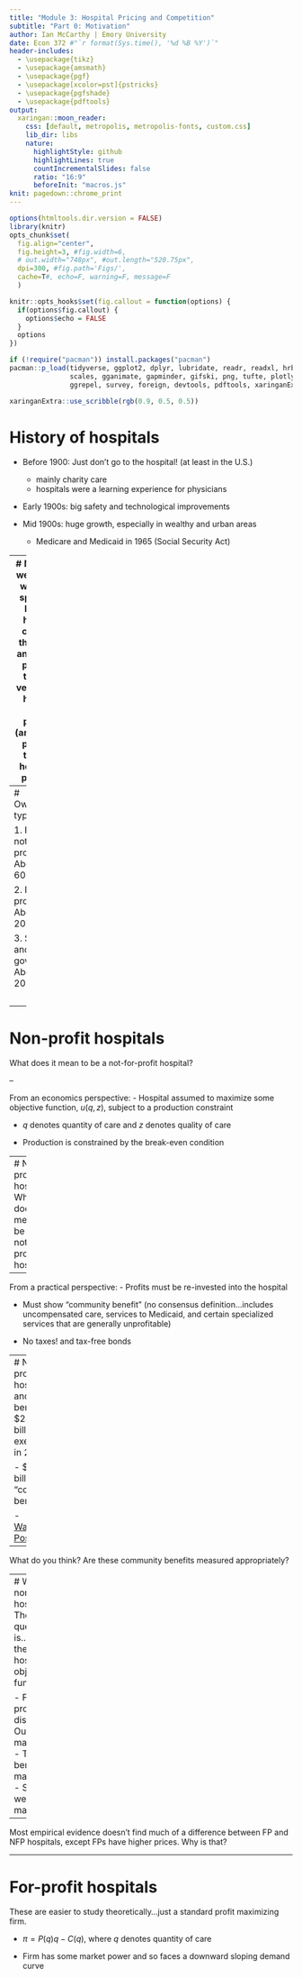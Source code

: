 ```yaml
---
title: "Module 3: Hospital Pricing and Competition"
subtitle: "Part 0: Motivation"
author: Ian McCarthy | Emory University
date: Econ 372 #"`r format(Sys.time(), '%d %B %Y')`"
header-includes: 
  - \usepackage{tikz}
  - \usepackage{amsmath}
  - \usepackage{pgf}
  - \usepackage[xcolor=pst]{pstricks}
  - \usepackage{pgfshade}
  - \usepackage{pdftools}
output:
  xaringan::moon_reader:
    css: [default, metropolis, metropolis-fonts, custom.css] 
    lib_dir: libs
    nature:
      highlightStyle: github
      highlightLines: true
      countIncrementalSlides: false
      ratio: "16:9"
      beforeInit: "macros.js"
knit: pagedown::chrome_print
---
```


<!-- Adjust some CSS code for font size and maintain R code font size -->
<style type="text/css">
.remark-slide-content {
    font-size: 30px;
    padding: 1em 2em 1em 2em;    
}
.remark-code, .remark-inline-code { 
    font-size: 20px;
}
</style>


<!-- Set R options for how code chunks are displayed and load packages -->
```r
options(htmltools.dir.version = FALSE)
library(knitr)
opts_chunk$set(
  fig.align="center",  
  fig.height=3, #fig.width=6,
  # out.width="748px", #out.length="520.75px",
  dpi=300, #fig.path='Figs/',
  cache=T#, echo=F, warning=F, message=F
  )

knitr::opts_hooks$set(fig.callout = function(options) {
  if(options$fig.callout) {
    options$echo = FALSE
  }
  options
})

if (!require("pacman")) install.packages("pacman")
pacman::p_load(tidyverse, ggplot2, dplyr, lubridate, readr, readxl, hrbrthemes,
               scales, gganimate, gapminder, gifski, png, tufte, plotly, OECD,
               ggrepel, survey, foreign, devtools, pdftools, xaringanExtra)
```

```r
xaringanExtra::use_scribble(rgb(0.9, 0.5, 0.5))
```


# History of hospitals

- Before 1900: Just don't go to the hospital! (at least in the U.S.)
  - mainly charity care
  - hospitals were a learning experience for physicians

- Early 1900s: big safety and technological improvements

- Mid 1900s: huge growth, especially in wealthy and urban areas
  - Medicare and Medicaid in 1965 (Social Security Act)

---
# Now
As we know, we now spend <b>a lot</b> on health care in the U.S., and a big part of that is very high health care prices (and a big part of that is hospital prices)


---
# Ownership types

1. Private not-for-profit: About 60%

2. For-profit: About 20%

3. State and local gov't: About 20%

<br>
<div class="smalltext">Source: <a href="https://www.aha.org/statistics/fast-facts-us-hospitals">AHA Fast Facts</a></div>

---
# Non-profit hospitals
What does it mean to be a not-for-profit hospital?<br>

--

From an economics perspective:
- Hospital assumed to maximize some objective function, $u(q,z)$, subject to a production constraint

- $q$ denotes quantity of care and $z$ denotes quality of care

- Production is constrained by the break-even condition

---
# Non-profit hospitals
What does it mean to be a not-for-profit hospital?<br>

--

From a practical perspective:
- Profits must be re-invested into the hospital

- Must show "community benefit" (no consensus definition...includes uncompensated care, services to Medicaid, and certain specialized services that are generally unprofitable)

- No taxes! and tax-free bonds

---
# Non-profit hospitals and tax benefits
- <span>&#36;</span>24.6 billion in tax exemptions in 2011

- <span>&#36;</span>62.4 billion in "community benefits"<br>

- [Washington Post Article](https://www.washingtonpost.com/national/health-science/value-of-tax-breaks-for-nonprofit-hospitals-doubled-in-a-decade/2015/06/17/4162c640-1450-11e5-9ddc-e3353542100c_story.html?utm_term=.4f877a72a09f)<br>

--

What do you think? Are these community benefits measured appropriately?


---
# What is a non-profit hospital?
The real question is...what is the hospital's objective function?

- For-profit in disguise
- Output maximizers
- Tax-benefit maximizers
- Social welfare maximizers<br>

--

Most empirical evidence doesn't find much of a difference between FP and NFP hospitals, except FPs have higher prices. Why is that?


---
# For-profit hospitals
These are easier to study theoretically...just a standard profit maximizing firm.

- $\pi=P(q)q - C(q),$ where $q$ denotes quantity of care

- Firm has some market power and so faces a downward sloping demand curve


